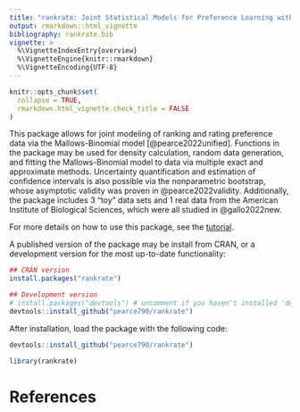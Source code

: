 ```yaml
---
title: "rankrate: Joint Statistical Models for Preference Learning with Rankings and Ratings"
output: rmarkdown::html_vignette
bibliography: rankrate.bib
vignette: >
  %\VignetteIndexEntry{overview}
  %\VignetteEngine{knitr::rmarkdown}
  %\VignetteEncoding{UTF-8}
---
```


```r
knitr::opts_chunk$set(
  collapse = TRUE,
  rmarkdown.html_vignette.check_title = FALSE
)
```

This package allows for joint modeling of ranking and rating preference data via the Mallows-Binomial model [@pearce2022unified]. Functions in the package may be used for density calculation, random data generation, and fitting the Mallows-Binomial model to data via multiple exact and approximate methods. Uncertainty quantification and estimation of confidence intervals is also possible via the nonparametric bootstrap, whose asymptotic validity was proven in @pearce2022validity. Additionally, the package includes 3 "toy" data sets and 1 real data from the American Institute of Biological Sciences, which were all studied in @gallo2022new.

For more details on how to use this package, see the [tutorial](https://pearce790.github.io/rankrate/articles/tutorial.html). 

A published version of the package may be install from CRAN, or a development version for the most up-to-date functionality:
```r
## CRAN version
install.packages("rankrate")  

## Development version
# install.packages("devtools") # uncomment if you haven't installed 'devtools' before
devtools::install_github("pearce790/rankrate")
```

After installation, load the package with the following code:
```r
devtools::install_github("pearce790/rankrate")
```
```r
library(rankrate)
```

# References
